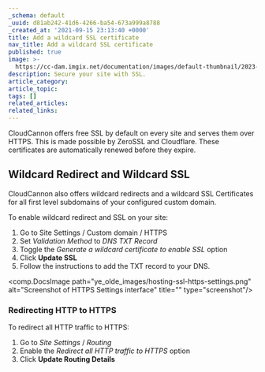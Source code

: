 ```yaml
---
_schema: default
_uuid: d81ab242-41d6-4266-ba54-673a999a8788
_created_at: '2021-09-15 23:13:40 +0000'
title: Add a wildcard SSL certificate
nav_title: Add a wildcard SSL certificate
published: true
image: >-
  https://cc-dam.imgix.net/documentation/images/default-thumbnail/2023-Q4/CloudCannon-Documentation-Thumbnail.png
description: Secure your site with SSL.
article_category:
article_topic:
tags: []
related_articles:
related_links:
---
```

CloudCannon offers free SSL by default on every site and serves them over HTTPS. This is made possible by ZeroSSL and Cloudflare. These certificates are automatically renewed before they expire.

## Wildcard Redirect and Wildcard SSL

CloudCannon also offers wildcard redirects and a wildcard SSL Certificates for all first level subdomains of your configured custom domain.

To enable wildcard redirect and SSL on your site:

1. Go to Site Settings / Custom domain / HTTPS
2. Set *Validation Method* to *DNS TXT Record*
3. Toggle the *Generate a wildcard certificate to enable SSL* option
4. Click **Update SSL**
5. Follow the  instructions to add the TXT record to your DNS.

<comp.DocsImage path="ye_olde_images/hosting-ssl-https-settings.png" alt="Screenshot of HTTPS Settings interface" title="" type="screenshot"/>

### Redirecting HTTP to HTTPS

To redirect all HTTP traffic to HTTPS:

1. Go to *Site Settings* / *Routing*
2. Enable the *Redirect all HTTP traffic to HTTPS* option
3. Click **Update Routing Details**